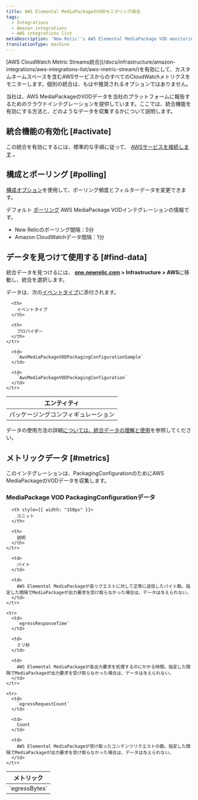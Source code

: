 ```yaml
---
title: AWS Elemental MediaPackageのVODモニタリング統合
tags:
  - Integrations
  - Amazon integrations
  - AWS integrations list
metaDescription: 'New Relic''s AWS Elemental MediaPackage VOD monitoring integration: the data it reports and how to enable it.'
translationType: machine
---
```


<Callout variant="important">
  [AWS CloudWatch Metric Streams統合](/docs/infrastructure/amazon-integrations/aws-integrations-list/aws-metric-stream/)を有効にして、カスタムネームスペースを含むAWSサービスからのすべてのCloudWatchメトリクスをモニターします。個別の統合は、もはや推奨されるオプションではありません。
</Callout>

当社は、AWS MediaPackageのVODデータを当社のプラットフォームに報告するためのクラウドインテグレーションを提供しています。ここでは、統合機能を有効にする方法と、どのようなデータを収集するかについて説明します。

## 統合機能の有効化 [#activate]

この統合を有効にするには、標準的な手順に従って、 [AWSサービスを接続します](/docs/infrastructure/infrastructure-integrations/getting-started/connect-aws-integrations-infrastructure) 。

## 構成とポーリング [#polling]

[構成オプション](/docs/integrations/new-relic-integrations/getting-started/configure-polling-frequency-data-collection-cloud-integrations)を使用して、ポーリング頻度とフィルターデータを変更できます。

デフォルト [ポーリング](/docs/infrastructure/amazon-integrations/aws-integrations-list/aws-polling-intervals-infrastructure-integrations) AWS MediaPackage VODインテグレーションの情報です。

* New Relicのポーリング間隔：5分
* Amazon CloudWatchデータ間隔：1分

## データを見つけて使用する [#find-data]

統合データを見つけるには、 **[one.newrelic.com](https://one.newrelic.com/all-capabilities) > Infrastructure > AWS**に移動し、統合を選択します。

データは、次の[イベントタイプ](/docs/data-apis/understand-data/new-relic-data-types/#event-data)に添付されます。

<table>
  <thead>
    <tr>
      <th>
        エンティティ
      </th>

      <th>
        イベントタイプ
      </th>

      <th>
        プロバイダー
      </th>
    </tr>
  </thead>

  <tbody>
    <tr>
      <td>
        パッケージングコンフィギュレーション
      </td>

      <td>
        `AwsMediaPackageVODPackagingConfigurationSample`
      </td>

      <td>
        `AwsMediaPackageVODPackagingConfiguration`
      </td>
    </tr>
  </tbody>
</table>

データの使用方法の詳細[については、統合データの理解と使用](/docs/infrastructure/integrations/find-use-infrastructure-integration-data)を参照してください。

## メトリックデータ [#metrics]

このインテグレーションは、PackagingConfigurationのためにAWS MediaPackageのVODデータを収集します。

### MediaPackage VOD PackagingConfigurationデータ

<table>
  <thead>
    <tr>
      <th style={{ width: "275px" }}>
        メトリック
      </th>

      <th style={{ width: "150px" }}>
        ユニット
      </th>

      <th>
        説明
      </th>
    </tr>
  </thead>

  <tbody>
    <tr>
      <td>
        `egressBytes`
      </td>

      <td>
        バイト
      </td>

      <td>
        AWS Elemental MediaPackageが各リクエストに対して正常に送信したバイト数。指定した間隔でMediaPackageが出力要求を受け取らなかった場合は、データは与えられない。
      </td>
    </tr>

    <tr>
      <td>
        `egressResponseTime`
      </td>

      <td>
        ミリ秒
      </td>

      <td>
        AWS Elemental MediaPackageが各出力要求を処理するのにかかる時間。指定した間隔でMediaPackageが出力要求を受け取らなかった場合は、データは与えられない。
      </td>
    </tr>

    <tr>
      <td>
        `egressRequestCount`
      </td>

      <td>
        Count
      </td>

      <td>
        AWS Elemental MediaPackageが受け取ったコンテンツリクエストの数。指定した間隔でMediaPackageが出力要求を受け取らなかった場合は、データは与えられない。
      </td>
    </tr>
  </tbody>
</table>